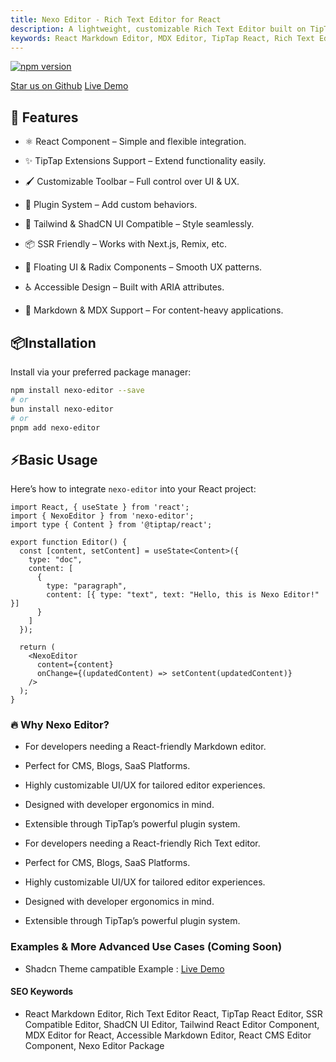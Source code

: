 ```yaml
---
title: Nexo Editor - Rich Text Editor for React
description: A lightweight, customizable Rich Text Editor built on TipTap, designed for modern React projects with support for SSR, Tailwind, ShadCN UI, and plugin extensibility based on `@tiptap/react`
keywords: React Markdown Editor, MDX Editor, TipTap React, Rich Text Editor, SSR Editor Component, Tailwind Editor, ShadCN UI Editor
---
```



[![npm version](https://badge.fury.io/js/nexo-editor.svg)](https://www.npmjs.com/package/nexo-editor)

[Star us on Github](https://github.com/kanakkholwal/nexo-editor)
[Live Demo](https://nexo-editor.netlify.app/)
## 🚀 Features

- ⚛️ React Component – Simple and flexible integration.

- ✨ TipTap Extensions Support – Extend functionality easily.

- 🖌️ Customizable Toolbar – Full control over UI & UX.

- 🧩 Plugin System – Add custom behaviors.

- 🎨 Tailwind & ShadCN UI Compatible – Style seamlessly.

- 📦 SSR Friendly – Works with Next.js, Remix, etc.

- 🔌 Floating UI & Radix Components – Smooth UX patterns.

- ♿ Accessible Design – Built with ARIA attributes.

- 📄 Markdown & MDX Support – For content-heavy applications.

## 📦Installation

Install via your preferred package manager:

```bash
npm install nexo-editor --save
# or
bun install nexo-editor
# or
pnpm add nexo-editor
```

## ⚡Basic Usage

Here’s how to integrate `nexo-editor` into your React project:

```tsx editor.jsx
import React, { useState } from 'react';
import { NexoEditor } from 'nexo-editor';
import type { Content } from '@tiptap/react';

export function Editor() {
  const [content, setContent] = useState<Content>({
    type: "doc",
    content: [
      {
        type: "paragraph",
        content: [{ type: "text", text: "Hello, this is Nexo Editor!" }]
      }
    ]
  });

  return (
    <NexoEditor
      content={content}
      onChange={(updatedContent) => setContent(updatedContent)}
    />
  );
}

```


### 🔥 Why Nexo Editor?

- For developers needing a React-friendly Markdown editor.

- Perfect for CMS, Blogs, SaaS Platforms.

- Highly customizable UI/UX for tailored editor experiences.

- Designed with developer ergonomics in mind.

- Extensible through TipTap’s powerful plugin system.

- For developers needing a React-friendly Rich Text editor.

- Perfect for CMS, Blogs, SaaS Platforms.

- Highly customizable UI/UX for tailored editor experiences.

- Designed with developer ergonomics in mind.

- Extensible through TipTap’s powerful plugin system.

### Examples & More Advanced Use Cases (Coming Soon)

- Shadcn Theme campatible Example : [Live Demo](https://nexo-editor.netlify.app/)


#### SEO Keywords
 - React Markdown Editor, Rich Text Editor React, TipTap React Editor, SSR Compatible Editor, ShadCN UI Editor, Tailwind React Editor Component, MDX Editor for React, Accessible Markdown Editor, React CMS Editor Component, Nexo Editor Package

